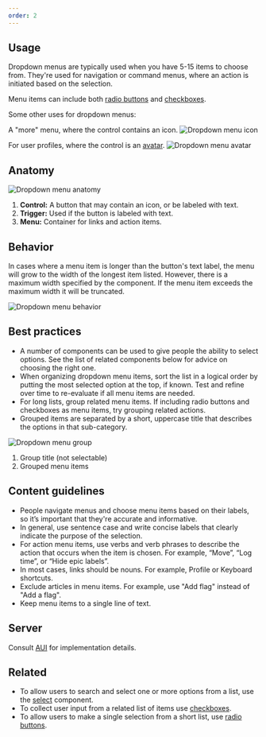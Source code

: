 ```yaml
---
order: 2
---
```


## Usage

Dropdown menus are typically used when you have 5-15 items to choose from. They're used for navigation or command menus, where an action is initiated based on the selection.

Menu items can include both [radio buttons](/components/radio) and [checkboxes](/components/checkbox).

Some other uses for dropdown menus:

A "more" menu, where the control contains an icon.
![Dropdown menu icon](images/dropdown-menu-icon.png)

For user profiles, where the control is an [avatar](/components/avatar).
![Dropdown menu avatar](images/dropdown-menu-avatar.png)

## Anatomy

![Dropdown menu anatomy](images/dropdown-menu.png)

1. **Control:** A button that may contain an icon, or be labeled with text.
1. **Trigger:** Used if the button is labeled with text.
1. **Menu:** Container for links and action items.

## Behavior

In cases where a menu item is longer than the button's text label, the menu will grow to the width of the longest item listed. However, there is a maximum width specified by the component. If the menu item exceeds the maximum width it will be truncated.

![Dropdown menu behavior](images/dropdown-menu-behavior.png)

## Best practices

- A number of components can be used to give people the ability to select options. See the list of related components below for advice on choosing the right one.
- When organizing dropdown menu items, sort the list in a logical order by putting the most selected option at the top, if known. Test and refine over time to re-evaluate if all menu items are needed.
- For long lists, group related menu items. If including radio buttons and checkboxes as menu items, try grouping related actions.
- Grouped items are separated by a short, uppercase title that describes the options in that sub-category.

![Dropdown menu group](images/dropdown-menu-grouping.png)

1. Group title (not selectable)
2. Grouped menu items

## Content guidelines

- People navigate menus and choose menu items based on their labels, so it’s important that they're accurate and informative.
- In general, use sentence case and write concise labels that clearly indicate the purpose of the selection.
- For action menu items, use verbs and verb phrases to describe the action that occurs when the item is chosen. For example, “Move”, “Log time”, or “Hide epic labels”.
- In most cases, links should be nouns. For example, Profile or Keyboard shortcuts.
- Exclude articles in menu items. For example, use "Add flag" instead of "Add a flag".
- Keep menu items to a single line of text.

## Server

Consult [AUI](https://docs.atlassian.com/aui/latest/docs/dropdown.html) for implementation details.

## Related

- To allow users to search and select one or more options from a list, use the [select](/components/select) component.
- To collect user input from a related list of items use [checkboxes](/components/checkbox).
- To allow users to make a single selection from a short list, use [radio buttons](/components/radio).
